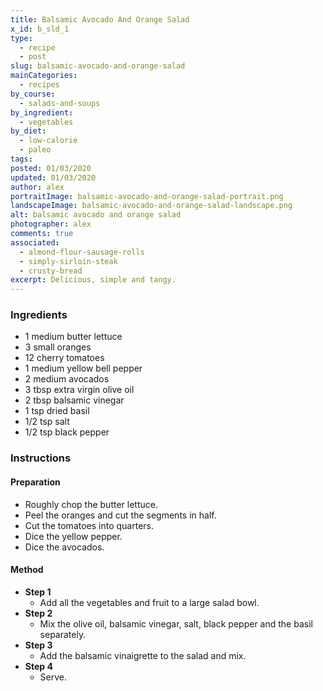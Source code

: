 ```yaml
---
title: Balsamic Avocado And Orange Salad
x_id: b_sld_1
type:
  - recipe
  - post
slug: balsamic-avocado-and-orange-salad
mainCategories: 
  - recipes
by_course:
  - salads-and-soups
by_ingredient:
  - vegetables
by_diet:
  - low-calorie
  - paleo
tags:
posted: 01/03/2020
updated: 01/03/2020
author: alex
portraitImage: balsamic-avocado-and-orange-salad-portrait.png
landscapeImage: balsamic-avocado-and-orange-salad-landscape.png
alt: balsamic avocado and orange salad
photographer: alex
comments: true
associated: 
  - almond-flour-sausage-rolls
  - simply-sirloin-steak
  - crusty-bread
excerpt: Delicious, simple and tangy.
---
```


<Ingredients>

### Ingredients
    
  - 1 medium butter lettuce
  - 3 small oranges
  - 12 cherry tomatoes
  - 1 medium yellow bell pepper
  - 2 medium avocados
  - 3 tbsp extra virgin olive oil
  - 2 tbsp balsamic vinegar
  - 1 tsp dried basil
  - 1/2 tsp salt
  - 1/2 tsp black pepper

</Ingredients>

<Instructions>

### Instructions

#### Preparation
  - Roughly chop the butter lettuce.
  - Peel the oranges and cut the segments in half.
  - Cut the tomatoes into quarters.
  - Dice the yellow pepper.
  - Dice the avocados.

#### Method

  - **Step 1**
    - Add all the vegetables and fruit to a large salad bowl.
  - **Step 2**
    - Mix the olive oil, balsamic vinegar, salt, black pepper and the basil separately.
  - **Step 3**
    - Add the balsamic vinaigrette to the salad and mix.
  - **Step 4**
    - Serve.

</Instructions>


